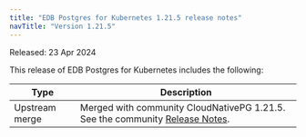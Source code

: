 ```yaml
---
title: "EDB Postgres for Kubernetes 1.21.5 release notes"
navTitle: "Version 1.21.5"
---
```


Released: 23 Apr 2024

This release of EDB Postgres for Kubernetes includes the following:

|      Type      |                                                                                  Description                                                                                   |
| -------------- | ------------------------------------------------------------------------------------------------------------------------------------------------------------------------------ |
| Upstream merge |  Merged with community CloudNativePG 1.21.5. See the community [Release Notes](https://cloudnative-pg.io/documentation/1.21/release_notes/v1.21/).                                    |
